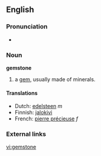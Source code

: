 ==English==

===Pronunciation===
*{{audio|en-us-gemstone.ogg|Audio (US)}}


===Noun===
'''gemstone'''

#a [[gem]], usually made of minerals.

====Translations====
*Dutch: [[edelsteen]] ''m''
*Finnish: [[jalokivi]]
*French: [[pierre précieuse]] ''f''

===External links===
{{pedialite}}

[[vi:gemstone]]